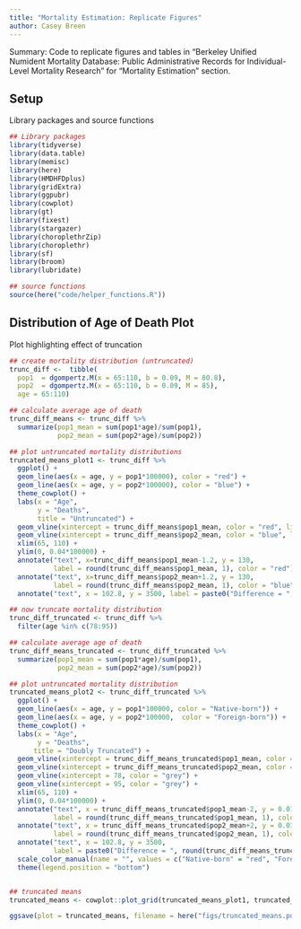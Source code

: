 ```yaml
---
title: "Mortality Estimation: Replicate Figures"
author: Casey Breen
---
```


Summary: Code to replicate figures and tables in "Berkeley Unified Numident Mortality Database: Public Administrative Records for Individual-Level Mortality Research" for "Mortality Estimation" section. 

## Setup 

Library packages and source functions 

```r
## Library packages 
library(tidyverse)
library(data.table)
library(memisc)
library(here)
library(HMDHFDplus)
library(gridExtra)
library(ggpubr)
library(cowplot)
library(gt)
library(fixest)
library(stargazer)
library(choroplethrZip)
library(choroplethr)
library(sf)
library(broom)
library(lubridate)

## source functions 
source(here("code/helper_functions.R"))
```

## Distribution of Age of Death Plot 

Plot highlighting effect of truncation 

```r
## create mortality distribution (untruncated)
trunc_diff <-  tibble(
  pop1  = dgompertz.M(x = 65:110, b = 0.09, M = 80.8),
  pop2  = dgompertz.M(x = 65:110, b = 0.09, M = 85),
  age = 65:110)

## calculate average age of death 
trunc_diff_means <- trunc_diff %>% 
  summarize(pop1_mean = sum(pop1*age)/sum(pop1),
            pop2_mean = sum(pop2*age)/sum(pop2))

## plot untruncated mortality distributions 
truncated_means_plot1 <- trunc_diff %>% 
  ggplot() + 
  geom_line(aes(x = age, y = pop1*100000), color = "red") + 
  geom_line(aes(x = age, y = pop2*100000), color = "blue") + 
  theme_cowplot() + 
  labs(x = "Age",
       y = "Deaths",
       title = "Untruncated") + 
  geom_vline(xintercept = trunc_diff_means$pop1_mean, color = "red", linetype = "dashed") + 
  geom_vline(xintercept = trunc_diff_means$pop2_mean, color = "blue", linetype = "dashed") + 
  xlim(65, 110) + 
  ylim(0, 0.04*100000) + 
  annotate("text", x=trunc_diff_means$pop1_mean-1.2, y = 130, 
           label = round(trunc_diff_means$pop1_mean, 1), color = "red") + 
  annotate("text", x=trunc_diff_means$pop2_mean+1.2, y = 130, 
           label = round(trunc_diff_means$pop2_mean, 1), color = "blue") + 
  annotate("text", x = 102.8, y = 3500, label = paste0("Difference = ", round(trunc_diff_means$pop2_mean - trunc_diff_means$pop1_mean, 1), " years"))

## now truncate mortality distribution 
trunc_diff_truncated <- trunc_diff %>% 
  filter(age %in% c(78:95))

## calculate average age of death 
trunc_diff_means_truncated <- trunc_diff_truncated %>% 
  summarize(pop1_mean = sum(pop1*age)/sum(pop1),
            pop2_mean = sum(pop2*age)/sum(pop2))

## plot untruncated mortality distribution 
truncated_means_plot2 <- trunc_diff_truncated %>% 
  ggplot() + 
  geom_line(aes(x = age, y = pop1*100000, color = "Native-born")) + 
  geom_line(aes(x = age, y = pop2*100000,  color = "Foreign-born")) + 
  theme_cowplot() + 
  labs(x = "Age",
       y = "Deaths",
      title = "Doubly Truncated") + 
  geom_vline(xintercept = trunc_diff_means_truncated$pop1_mean, color = "red", linetype = "dashed") + 
  geom_vline(xintercept = trunc_diff_means_truncated$pop2_mean, color = "blue", linetype = "dashed") + 
  geom_vline(xintercept = 78, color = "grey") + 
  geom_vline(xintercept = 95, color = "grey") + 
  xlim(65, 110) +
  ylim(0, 0.04*100000) + 
  annotate("text", x = trunc_diff_means_truncated$pop1_mean-2, y = 0.013*100000, 
           label = round(trunc_diff_means_truncated$pop1_mean, 1), color = "red") + 
  annotate("text", x = trunc_diff_means_truncated$pop2_mean+2, y = 0.013*100000, 
           label = round(trunc_diff_means_truncated$pop2_mean, 1), color = "blue") + 
  annotate("text", x = 102.8, y = 3500, 
           label = paste0("Difference = ", round(trunc_diff_means_truncated$pop2_mean - trunc_diff_means_truncated$pop1_mean, 1), " years")) + 
  scale_color_manual(name = "", values = c("Native-born" = "red", "Foreign-born" = "blue")) + 
  theme(legend.position = "bottom")


## truncated means 
truncated_means <- cowplot::plot_grid(truncated_means_plot1, truncated_means_plot2, nrow = 2, labels = "auto")

ggsave(plot = truncated_means, filename = here("figs/truncated_means.pdf"), width = 7, height = 6.1)
```



